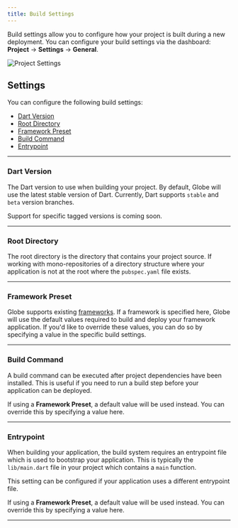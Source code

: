 ```yaml
---
title: Build Settings
---
```


Build settings allow you to configure how your project is built during a new deployment. You can configure your build settings via the dashboard: **Project** -> **Settings** -> **General**.

![Project Settings](/assets/project-settings.png)

## Settings

You can configure the following build settings:

- [Dart Version](/deployments/build-settings#dart-version)
- [Root Directory](/deployments/build-settings#root-directory)
- [Framework Preset](/deployments/build-settings#framework-preset)
- [Build Command](/deployments/build-settings#build-command)
- [Entrypoint](/deployments/build-settings#entrypoint)

---

### Dart Version

The Dart version to use when building your project. By default, Globe will use the latest stable version of Dart. Currently, Dart supports `stable` and `beta` version branches.

Support for specific tagged versions is coming soon.

---

### Root Directory

The root directory is the directory that contains your project source. If working with mono-repositories of a directory structure where your application is not at the root where the `pubspec.yaml` file exists.

---

### Framework Preset

Globe supports existing [frameworks](/frameworks). If a framework is specified here, Globe will use the default values required to build and deploy your framework application. If you'd like to override these values, you can do so by specifying a value in the specific build settings.

---

### Build Command

A build command can be executed after project dependencies have been installed. This is useful if you need to run a build step before your application can be deployed.

If using a **Framework Preset**, a default value will be used instead. You can override this by specifying a value here.

---

### Entrypoint

When building your application, the build system requires an entrypoint file which is used to bootstrap your application. This is typically the `lib/main.dart` file in your project
which contains a `main` function.

This setting can be configured if your application uses a different entrypoint file.

If using a **Framework Preset**, a default value will be used instead. You can override this by specifying a value here.

---
